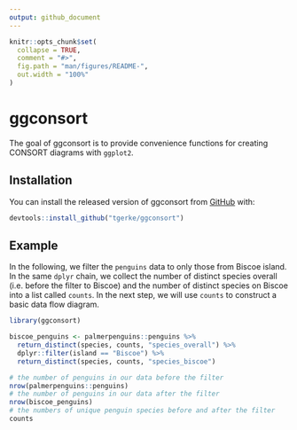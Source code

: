 ```yaml
---
output: github_document
---
```


<!-- README.md is generated from README.Rmd. Please edit that file -->

```r
knitr::opts_chunk$set(
  collapse = TRUE,
  comment = "#>",
  fig.path = "man/figures/README-",
  out.width = "100%"
)
```

# ggconsort

<!-- badges: start -->
<!-- badges: end -->

The goal of ggconsort is to provide convenience functions for creating CONSORT diagrams with `ggplot2`. 

## Installation

You can install the released version of ggconsort from [GitHub](https://github.com/tgerke/ggconsort) with:

``` r
devtools::install_github("tgerke/ggconsort")
```

## Example

In the following, we filter the `penguins` data to only those from Biscoe island. In the same `dplyr` chain, we collect the number of distinct species overall (i.e. before the filter to Biscoe) and the number of distinct species on Biscoe into a list called `counts`. In the next step, we will use `counts` to construct a basic data flow diagram.

```r
library(ggconsort)

biscoe_penguins <- palmerpenguins::penguins %>%
  return_distinct(species, counts, "species_overall") %>%
  dplyr::filter(island == "Biscoe") %>%
  return_distinct(species, counts, "species_biscoe")

# the number of penguins in our data before the filter
nrow(palmerpenguins::penguins)
# the number of penguins in our data after the filter
nrow(biscoe_penguins)
# the numbers of unique penguin species before and after the filter
counts
```


